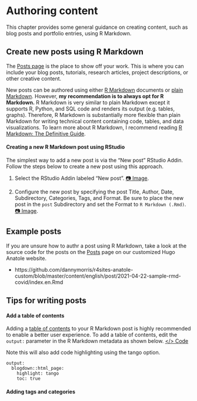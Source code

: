 # Authoring content {#content}

This chapter provides some general guidance on creating content, such as blog posts and portfolio entries, using R Markdown. 

## Create new posts using R Markdown

The [Posts page](https://r4sites-anatole-custom.netlify.app/post/) is the place to show off your work. This is where you can include your blog posts, tutorials, research articles, project descriptions, or other creative content.

New posts can be authored using either [R Markdown](https://bookdown.org/yihui/rmarkdown/html-document.html) documents or [plain Markdown](https://www.markdownguide.org/getting-started/). However, **my recommendation is to always opt for R Markdown.** R Markdown is very similar to plain Markdown except it supports R, Python, and SQL code and renders its output (e.g. tables, graphs). Therefore, R Markdown is substantially more flexible than plain Markdown for writing technical content containing code, tables, and data visualizations. To learn more about R Markdown, I recommend reading [R Markdown: The Definitive Guide](https://bookdown.org/yihui/rmarkdown/).

#### Creating a new R Markdown post using RStudio {-}

The simplest way to add a new post is via the "New post" RStudio Addin. Follow the steps below to create a new post using this approach.

1. Select the RStudio Addin labeled "New post". [📷 Image](https://i.imgur.com/S9dl4DZ.png). 

2. Configure the new post by specifying the post Title, Author, Date, Subdirectory, Categories, Tags, and Format. Be sure to place the new post in the `post` Subdirectory and set the Format to `R Markdown (.Rmd)`. [📷 Image](https://i.imgur.com/UEzRUnO.png).

## Example posts

If you are unsure how to authr a post using R Markdown, take a look at the source code for the posts on the [Posts](https://r4sites-anatole-custom.netlify.app/post/) page on our customized Hugo Anatole website. 

- https://github.com/dannymorris/r4sites-anatole-custom/blob/master/content/english/post/2021-04-22-sample-rmd-covid/index.en.Rmd

## Tips for writing posts

#### Add a table of contents {-}

Adding a [table of contents](https://r4sites-anatole-custom.netlify.app/post/2021-04-22-sample-rmd-covid/) to your R Markdown post is highly recommended to enable a better user experience. To add a table of contents, edit the `output:` parameter in the R Markdown metadata as shown below. [</> Code](https://github.com/dannymorris/r4sites-anatole-custom/blob/master/content/english/post/2021-04-22-sample-rmd-covid/index.en.Rmd#L6-L9)

Note this will also add code highlighting using the tango option.

```
output:
  blogdown::html_page:
    highlight: tango
    toc: true
```

#### Adding tags and categories


